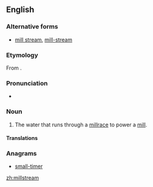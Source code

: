 ==English==
===Alternative forms===
*[[mill stream]], [[mill-stream]]

===Etymology===
From {{compound|mill|stream|lang=en}}.

===Pronunciation===
*{{a|UK}} {{IPA|/ˈmɪlstɹiːm/|lang=en}}

===Noun===
{{en-noun}}

# The water that runs through a [[millrace]] to power a [[mill]].

====Translations====
{{trans-top|water that runs through a millrace}}
{{trans-mid}}
{{trans-bottom}}

===Anagrams===
* [[small-timer#English|small-timer]]

[[zh:millstream]]